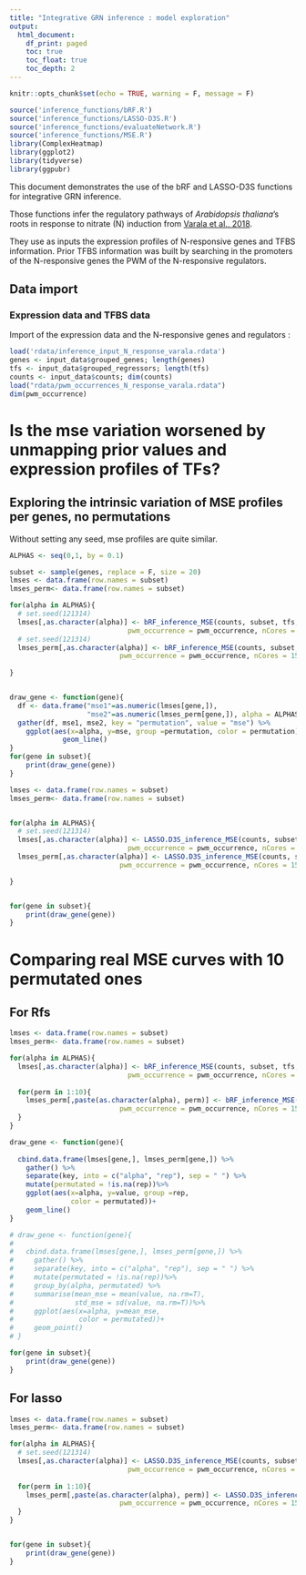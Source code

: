 ```yaml
---
title: "Integrative GRN inference : model exploration"
output: 
  html_document:
    df_print: paged
    toc: true
    toc_float: true
    toc_depth: 2
---
```



```r
knitr::opts_chunk$set(echo = TRUE, warning = F, message = F)

source('inference_functions/bRF.R')
source('inference_functions/LASSO-D3S.R')
source('inference_functions/evaluateNetwork.R')
source('inference_functions/MSE.R')
library(ComplexHeatmap)
library(ggplot2)
library(tidyverse)
library(ggpubr)
```

This document demonstrates the use of the bRF and LASSO-D3S functions for integrative GRN inference.

Those functions infer the regulatory pathways of *Arabidopsis thaliana*'s roots in response to nitrate (N) induction from [Varala et al., 2018](https://www.ncbi.nlm.nih.gov/geo/query/acc.cgi?acc=GSE97500).

They use as inputs the expression profiles of N-responsive genes and TFBS information. 
Prior TFBS information was built by searching in the promoters of the N-responsive genes the PWM of the N-responsive regulators. 

## Data import

### Expression data and TFBS data

Import of the expression data and the N-responsive genes and regulators :

```r
load('rdata/inference_input_N_response_varala.rdata')
genes <- input_data$grouped_genes; length(genes)
tfs <- input_data$grouped_regressors; length(tfs)
counts <- input_data$counts; dim(counts)
load("rdata/pwm_occurrences_N_response_varala.rdata")
dim(pwm_occurrence)
```



# Is the mse variation worsened by unmapping prior values and expression profiles of TFs?


## Exploring the intrinsic variation of MSE profiles per genes, no permutations

Without setting any seed, mse profiles are quite similar.

```r
ALPHAS <- seq(0,1, by = 0.1)

subset <- sample(genes, replace = F, size = 20)
lmses <- data.frame(row.names = subset)
lmses_perm<- data.frame(row.names = subset)

for(alpha in ALPHAS){
  # set.seed(121314)
  lmses[,as.character(alpha)] <- bRF_inference_MSE(counts, subset, tfs, alpha = alpha, nTrees = 4000,
                             pwm_occurrence = pwm_occurrence, nCores = 15)
  # set.seed(121314)
  lmses_perm[,as.character(alpha)] <- bRF_inference_MSE(counts, subset, tfs, alpha = alpha, nTrees = 4000,
                           pwm_occurrence = pwm_occurrence, nCores = 15, tf_expression_permutation = F)
  
}


draw_gene <- function(gene){
  df <- data.frame("mse1"=as.numeric(lmses[gene,]), 
                   "mse2"=as.numeric(lmses_perm[gene,]), alpha = ALPHAS)
  gather(df, mse1, mse2, key = "permutation", value = "mse") %>%
    ggplot(aes(x=alpha, y=mse, group =permutation, color = permutation))+
             geom_line()
}
for(gene in subset){
    print(draw_gene(gene))
}

```

```r
lmses <- data.frame(row.names = subset)
lmses_perm<- data.frame(row.names = subset)


for(alpha in ALPHAS){
  # set.seed(121314)
  lmses[,as.character(alpha)] <- LASSO.D3S_inference_MSE(counts, subset, tfs, alpha = alpha, N=200,
                             pwm_occurrence = pwm_occurrence, nCores = 15)
  lmses_perm[,as.character(alpha)] <- LASSO.D3S_inference_MSE(counts, subset, tfs, alpha = alpha, N=200,
                           pwm_occurrence = pwm_occurrence, nCores = 15, tf_expression_permutation = F)

}


for(gene in subset){
    print(draw_gene(gene))
}
```

# Comparing real MSE curves with 10 permutated ones


## For Rfs

```r
lmses <- data.frame(row.names = subset)
lmses_perm<- data.frame(row.names = subset)

for(alpha in ALPHAS){
  lmses[,as.character(alpha)] <- bRF_inference_MSE(counts, subset, tfs, alpha = alpha, nTrees = 4000,seed =121314,
                             pwm_occurrence = pwm_occurrence, nCores = 15, tf_expression_permutation = F)
  
  for(perm in 1:10){
    lmses_perm[,paste(as.character(alpha), perm)] <- bRF_inference_MSE(counts, subset, tfs, alpha = alpha, nTrees = 4000,
                           pwm_occurrence = pwm_occurrence, nCores = 15, tf_expression_permutation = T, seed = 121314)
  }
}

draw_gene <- function(gene){
  
  cbind.data.frame(lmses[gene,], lmses_perm[gene,]) %>%
    gather() %>%
    separate(key, into = c("alpha", "rep"), sep = " ") %>%
    mutate(permutated = !is.na(rep))%>%
    ggplot(aes(x=alpha, y=value, group =rep, 
               color = permutated))+
    geom_line()
}

# draw_gene <- function(gene){
#   
#   cbind.data.frame(lmses[gene,], lmses_perm[gene,]) %>%
#     gather() %>%
#     separate(key, into = c("alpha", "rep"), sep = " ") %>%
#     mutate(permutated = !is.na(rep))%>%
#     group_by(alpha, permutated) %>%
#     summarise(mean_mse = mean(value, na.rm=T),
#               std_mse = sd(value, na.rm=T))%>%
#     ggplot(aes(x=alpha, y=mean_mse,
#                color = permutated))+
#     geom_point()
# }

for(gene in subset){
    print(draw_gene(gene))
}
```

## For lasso 

```r

lmses <- data.frame(row.names = subset)
lmses_perm<- data.frame(row.names = subset)

for(alpha in ALPHAS){
  # set.seed(121314)
  lmses[,as.character(alpha)] <- LASSO.D3S_inference_MSE(counts, subset, tfs, alpha = alpha, N=200,seed=121314,
                             pwm_occurrence = pwm_occurrence, nCores = 15, tf_expression_permutation = F)
  
  for(perm in 1:10){
    lmses_perm[,paste(as.character(alpha), perm)] <- LASSO.D3S_inference_MSE(counts, subset, tfs, alpha = alpha, N=200,seed = 121314,
                           pwm_occurrence = pwm_occurrence, nCores = 15, tf_expression_permutation = T)
  }
}


for(gene in subset){
    print(draw_gene(gene))
}
```






























